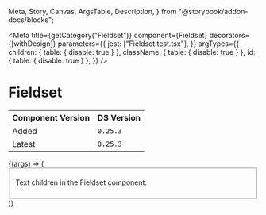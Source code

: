   Meta,
  Story,
  Canvas,
  ArgsTable,
  Description,
} from "@storybook/addon-docs/blocks";


<Meta
  title={getCategory("Fieldset")}
  component={Fieldset}
  decorators={[withDesign]}
  parameters={{
    jest: ["Fieldset.test.tsx"],
  }}
  argTypes={{
    children: { table: { disable: true } },
    className: { table: { disable: true } },
    id: { table: { disable: true } },
  }}
/>

# Fieldset

| Component Version | DS Version |
| ----------------- | ---------- |
| Added             | `0.25.3`   |
| Latest            | `0.25.3`   |

<Description of={Fieldset} />

<Canvas withToolbar>
  <Story
    name="Basic"
    args={{
      isLegendHidden: false,
      isRequired: false,
      legendText: "This is the legend text",
      optReqFlag: true,
    }}
  >
    {(args) => (
      <Fieldset {...args}>
        <p>Text children in the Fieldset component.</p>
      </Fieldset>
    )}
  </Story>
</Canvas>

<ArgsTable story="Basic" />
